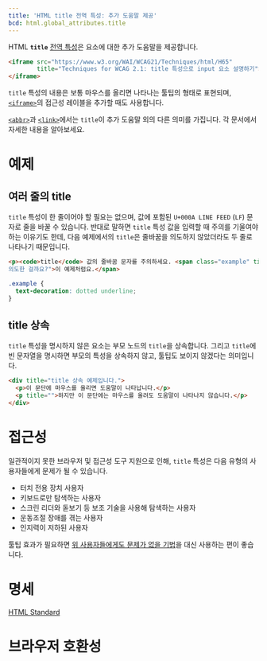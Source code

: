```yaml
---
title: 'HTML title 전역 특성: 추가 도움말 제공'
bcd: html.global_attributes.title
---
```


HTML **`title`** [전역 특성](.)은 요소에 대한 추가 도움말을 제공합니다.

```html hidden name=demo
<iframe src="https://www.w3.org/WAI/WCAG21/Techniques/html/H65"
        title="Techniques for WCAG 2.1: title 특성으로 input 요소 설명하기">
</iframe>
```

<LiveExample height={240} lang="html" name="demo" />

`title` 특성의 내용은 보통 마우스를 올리면 나타나는 툴팁의 형태로 표현되며, [`<iframe>`](../Element/iframe)의 접근성 레이블을 추가할 때도 사용합니다.

[`<abbr>`](../Element/abbr#특성)과 [`<link>`](../Element/link#term-title)에서는 `title`이 추가 도움말 외의 다른 의미를 가집니다. 각 문서에서 자세한 내용을 알아보세요.

# 예제

## 여러 줄의 title

`title` 특성이 한 줄이어야 할 필요는 없으며, 값에 포함된 `U+000A LINE FEED` (`LF`) 문자로 줄을 바꿀 수 있습니다. 반대로 말하면 `title` 특성 값을 입력할 때 주의를 기울여야 하는 이유기도 한데, 다음 예제에서의 `title`은 줄바꿈을 의도하지 않았더라도 두 줄로 나타나기 때문입니다.

```html hidden name=multiline
<p><code>title</code> 값의 줄바꿈 문자를 주의하세요. <span class="example" title="줄바꿈을 정말
의도한 걸까요?">이 예제처럼요.</span>
```

```css hidden name=multiline
.example {
  text-decoration: dotted underline;
}
```

<LiveExample height={140} name="multiline" />

## title 상속

`title` 특성을 명시하지 않은 요소는 부모 노드의 `title`을 상속합니다. 그리고 `title`에 빈 문자열을 명시하면 부모의 특성을 상속하지 않고, 툴팁도 보이지 않겠다는 의미입니다.

```html hidden name=inheritance
<div title="title 상속 예제입니다.">
  <p>이 문단에 마우스를 올리면 도움말이 나타납니다.</p>
  <p title="">하지만 이 문단에는 마우스를 올려도 도움말이 나타나지 않습니다.</p>
</div>
```

<LiveExample height={140} name="inheritance" />

# 접근성

일관적이지 못한 브라우저 및 접근성 도구 지원으로 인해, `title` 특성은 다음 유형의 사용자들에게 문제가 될 수 있습니다.

- 터치 전용 장치 사용자
- 키보드로만 탐색하는 사용자
- 스크린 리더와 돋보기 등 보조 기술을 사용해 탐색하는 사용자
- 운동조절 장애를 겪는 사용자
- 인지력이 저하된 사용자

툴팁 효과가 필요하면 [위 사용자들에게도 문제가 없을 기법](https://inclusive-components.design/tooltips-toggletips/)을 대신 사용하는 편이 좋습니다.

# 명세

[HTML Standard](https://html.spec.whatwg.org/multipage/dom.html#the-title-attribute)

# 브라우저 호환성

<BrowserCompat data={props.bcd} />
